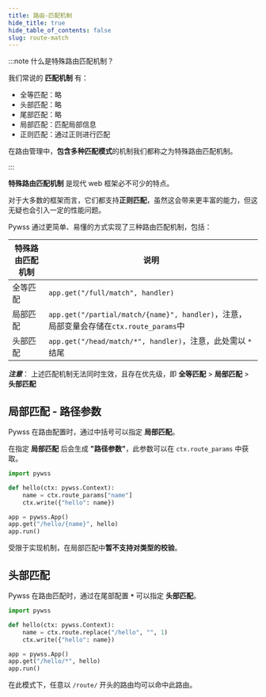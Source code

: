 ```yaml
---
title: 路由-匹配机制
hide_title: true
hide_table_of_contents: false
slug: route-match
---
```


:::note 什么是特殊路由匹配机制？

我们常说的 **匹配机制** 有：
- 全等匹配：略
- 头部匹配：略
- 尾部匹配：略
- 局部匹配：匹配局部信息
- 正则匹配：通过正则进行匹配

在路由管理中，**包含多种匹配模式**的机制我们都称之为特殊路由匹配机制。

:::

**特殊路由匹配机制** 是现代 web 框架必不可少的特点。

对于大多数的框架而言，它们都支持**正则匹配**，虽然这会带来更丰富的能力，但这无疑也会引入一定的性能问题。

Pywss 通过更简单、易懂的方式实现了三种路由匹配机制，包括：

|特殊路由匹配机制|说明|
|---|---|
|全等匹配|`app.get("/full/match", handler)`|
|局部匹配|`app.get("/partial/match/{name}", handler)`，注意，局部变量会存储在`ctx.route_params`中|
|头部匹配|`app.get("/head/match/*", handler)`，注意，此处需以 `*` 结尾|

**_注意_**：
上述匹配机制无法同时生效，且存在优先级，即 **全等匹配** > **局部匹配** > **头部匹配**

## 局部匹配 - 路径参数
Pywss 在路由配置时，通过中括号可以指定 **局部匹配**。

在指定 **局部匹配** 后会生成 **"路径参数"**，此参数可以在 `ctx.route_params` 中获取。

```python title="获取路径参数"
import pywss

def hello(ctx: pywss.Context):
    name = ctx.route_params["name"]
    ctx.write({"hello": name})

app = pywss.App()
app.get("/hello/{name}", hello)
app.run()
```

受限于实现机制，在局部匹配中**暂不支持对类型的校验**。

## 头部匹配
Pywss 在路由匹配时，通过在尾部配置 **`*`** 可以指定 **头部匹配**。

```python title="头部匹配"
import pywss

def hello(ctx: pywss.Context):
    name = ctx.route.replace("/hello", "", 1)
    ctx.write({"hello": name})

app = pywss.App()
app.get("/hello/*", hello)
app.run()
```
在此模式下，任意以 `/route/` 开头的路由均可以命中此路由。
